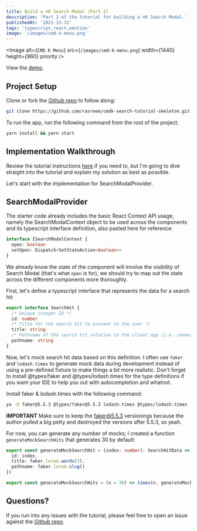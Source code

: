```yaml
---
title: Build a ⌘K Search Modal (Part 2)
description: 'Part 2 of the tutorial for building a ⌘K Search Modal.'
publishedAt: '2021-12-31'
tags: 'typescript,react,emotion'
image: '/images/cmd-k-menu.png'
---
```


<Image
  alt={`CMD K Menu`}
  src={`/images/cmd-k-menu.png`}
  width={1440}
  height={960}
  priority
/>

View the [demo](https://react-search-modal-tutorial.vercel.app/).

## Project Setup

Clone or fork the [Github repo](https://github.com/rasreee/cmdk-search-tutorial-skeleton) to follow along:

```bash
git clone https://github.com/rasreee/cmdk-search-tutorial-skeleton.git
```

To run the app, run the following command from the root of the project:

```bash
yarn install && yarn start
```

## Implementation Walkthrough

Review the tutorial instructions [here](http://localhost:3000/blog/build-a-cmd-k-search-modal-1) if you need to, but I'm going to dive straight into the tutorial and explain my solution as best as possible.

Let's start with the implementation for SearchModalProvider.

## SearchModalProvider

The starter code already includes the basic React Context API usage, namely the SearchModalContext object to be used across the components and its typescript interface definition, also pasted here for reference:

```ts
interface ISearchModalContext {
  open: boolean
  setOpen: Dispatch<SetStateAction<boolean>>
}
```

We already know the state of the component will involve the visibility of Search Modal (that's what `open` is for), we should try to map out the state across the different components more thoroughly.

First, let's define a typescript interface that represents the data for a search hit:

```ts
export interface SearchHit {
  /* Unique integer ID */
  id: number
  /* Title for the search hit to present to the user */
  title: string
  /* Pathname of the search hit relative to the client app (i.e. /memes/doge which should take you to https://demo.app/memes/doge ) */
  pathname: string
}
```

Now, let's mock search hit data based on this definition. I often use `faker` and `lodash.times` to generate mock data during development instead of using a pre-defined fixture to make things a bit more realistic. Don't forget to install @types/faker and @types/lodash.times for the type definitions if you want your IDE to help you out with autocompletion and whatnot.

Install faker & lodash.times with the following command:
```bash
ya -D faker@5.5.3 @types/faker@5.5.3 lodash.times @types/lodash.times
```

**IMPORTANT** Make sure to keep the faker@5.5.3 versionings because the author pulled a big petty and destroyed the versions after 5.5.3, so yeah.

For now, you can generate any number of mocks; I created a function `generateMockSearchHits` that generates 30 by default:
```ts
export const generateMockSearchHit = (index: number): SearchHitData => ({
  id: index,
  title: faker.lorem.words(3),
  pathname: faker.lorem.slug()
})

export const generateMockSearchHits = (n = 30) => times(n, generateMockSearchHit)
```

## Questions?

If you run into any issues with the tutorial, please feel free to open an issue against the [Github repo](https://github.com/rasreee/cmdk-search-tutorial-skeleton).
